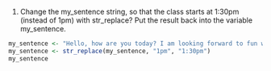 1)  Change the my_sentence string, so that the class starts at 1:30pm (instead of 1pm) with str_replace? Put the result back into the variable my_sentence.

```r
my_sentence <- "Hello, how are you today? I am looking forward to fun with NLP. What time does it start? It starts at 1pm, do you want to do lunch at 12pm?"
my_sentence <- str_replace(my_sentence, "1pm", "1:30pm")
my_sentence
```


